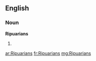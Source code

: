 ==English==

===Noun===
'''Ripuarians'''

# {{plural of|Ripuarian}}

[[ar:Ripuarians]]
[[fr:Ripuarians]]
[[mg:Ripuarians]]